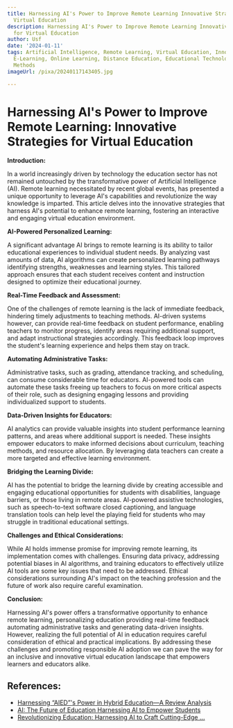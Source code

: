 ```yaml
---
title: Harnessing AI's Power to Improve Remote Learning Innovative Strategies for
  Virtual Education
description: Harnessing AI's Power to Improve Remote Learning Innovative Strategies
  for Virtual Education
author: Usf
date: '2024-01-11'
tags: Artificial Intelligence, Remote Learning, Virtual Education, Innovation, Technology,
  E-Learning, Online Learning, Distance Education, Educational Technology, Teaching
  Methods
imageUrl: /pixa/20240117143405.jpg

---
```

# **Harnessing AI's  Power to Improve Remote Learning: Innovative  Strategies  for Virtual  Education**

**Introduction:**

In  a world increasingly driven  by technology the education sector has not remained untouched by the transformative power of Artificial Intelligence  (AI). Remote learning necessitated  by recent global events, has presented a unique opportunity  to leverage AI's capabilities and  revolutionize the way knowledge is imparted. This article delves into the innovative strategies  that harness AI's  potential to enhance remote learning, fostering an interactive and  engaging  virtual education  environment.

**AI-Powered Personalized Learning:**

A significant advantage AI brings to remote learning is its ability to  tailor educational experiences to individual student needs. By analyzing vast amounts  of data, AI algorithms can create personalized learning  pathways identifying strengths, weaknesses and learning styles. This tailored approach ensures that each student receives content and instruction  designed to optimize their educational journey.

**Real-Time  Feedback and Assessment:**

One of the challenges of remote learning is  the lack of immediate feedback, hindering  timely adjustments to teaching methods. AI-driven systems however, can provide real-time  feedback on student performance, enabling  teachers to monitor  progress, identify areas  requiring additional support,  and adapt instructional strategies accordingly. This feedback loop  improves the student's learning experience and helps them stay on  track.

**Automating Administrative Tasks:**

Administrative tasks, such as  grading, attendance tracking, and scheduling, can consume considerable time for educators. AI-powered tools can automate these tasks freeing up teachers to focus on more critical aspects of their role, such as designing engaging lessons and providing individualized support to students.

**Data-Driven Insights for Educators:**

AI analytics can  provide valuable insights into student performance learning patterns,  and areas where additional support  is needed.  These insights empower educators to  make informed decisions about curriculum, teaching methods, and resource allocation. By leveraging data teachers can create a more targeted and effective learning environment.

**Bridging the Learning Divide:**

AI has the potential to  bridge the learning divide by creating accessible and engaging educational opportunities for students with disabilities, language  barriers, or those living in remote areas. AI-powered assistive technologies, such as speech-to-text software closed  captioning, and language translation tools can help level the playing field for students who may struggle  in traditional educational settings.

**Challenges and Ethical  Considerations:**

While AI holds immense promise for improving remote learning, its implementation comes with challenges. Ensuring data privacy, addressing potential biases in AI algorithms, and training educators to effectively utilize  AI tools are some key issues that need to be addressed. Ethical considerations surrounding AI's impact on the teaching profession and  the future of work also require careful examination.

**Conclusion:**

Harnessing AI's power offers a transformative opportunity to enhance remote learning, personalizing education providing real-time feedback  automating administrative  tasks and generating data-driven insights. However, realizing the  full potential of AI in education requires careful consideration of ethical and practical implications. By addressing these challenges and promoting responsible  AI adoption we can  pave the way for an inclusive and innovative virtual education landscape that empowers learners and educators alike.

## References:
- [Harnessing “AIED”'s Power in Hybrid Education—A Review Analysis](https://www.mdpi.com/2227-7102/13/7/632)
- [AI: The Future of Education Harnessing AI to Empower Students](https://www.linkedin.com/pulse/ai-future-education-harnessing-empower-students-chris-chiancone)
- [Revolutionizing Education: Harnessing AI to Craft Cutting-Edge ...](https://www.linkedin.com/pulse/revolutionizing-education-harnessing-ai-craft-stefan-simonsson-5tdaf)
